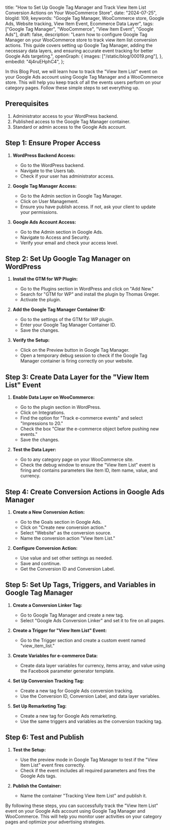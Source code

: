   title:
    "How to Set Up Google Tag Manager and Track View Item List Conversion Actions on Your WooCommerce Store",
  date: "2024-07-25",
  blogId: 109,
  keywords:
    "Google Tag Manager, WooCommerce store, Google Ads, Website tracking, View Item Event, Ecommerce Data Layer",
  tags: ["Google Tag Manager", "WooCommerce", "View Item Event", "Google Ads"],
  draft: false,
  description:
    "Learn how to configure Google Tag Manager on your WooCommerce store to track view item list conversion actions. This guide covers setting up Google Tag Manager, adding the necessary data layers, and ensuring accurate event tracking for better Google Ads targeting.",
  openGraph: {
    images: ["/static/blog/00019.png"],
  },
  embedId: "4j4ruEHphC4",
};

In this Blog Post, we will learn how to track the "View Item List" event on your Google Ads account using Google Tag Manager and a WooCommerce store. This will help you keep track of all the events users perform on your category pages. Follow these simple steps to set everything up.

## Prerequisites

1. Administrator access to your WordPress backend.
2. Published access to the Google Tag Manager container.
3. Standard or admin access to the Google Ads account.

## Step 1: Ensure Proper Access

1. **WordPress Backend Access:**
   - Go to the WordPress backend.
   - Navigate to the Users tab.
   - Check if your user has administrator access.

2. **Google Tag Manager Access:**
   - Go to the Admin section in Google Tag Manager.
   - Click on User Management.
   - Ensure you have publish access. If not, ask your client to update your permissions.

3. **Google Ads Account Access:**
   - Go to the Admin section in Google Ads.
   - Navigate to Access and Security.
   - Verify your email and check your access level.

## Step 2: Set Up Google Tag Manager on WordPress

1. **Install the GTM for WP Plugin:**
   - Go to the Plugins section in WordPress and click on "Add New."
   - Search for "GTM for WP" and install the plugin by Thomas Greger.
   - Activate the plugin.

2. **Add the Google Tag Manager Container ID:**
   - Go to the settings of the GTM for WP plugin.
   - Enter your Google Tag Manager Container ID.
   - Save the changes.

3. **Verify the Setup:**
   - Click on the Preview button in Google Tag Manager.
   - Open a temporary debug session to check if the Google Tag Manager container is firing correctly on your website.

## Step 3: Create Data Layer for the "View Item List" Event

1. **Enable Data Layer on WooCommerce:**
   - Go to the plugin section in WordPress.
   - Click on Integrations.
   - Find the option for "Track e-commerce events" and select "Impressions to 20."
   - Check the box "Clear the e-commerce object before pushing new events."
   - Save the changes.

2. **Test the Data Layer:**
   - Go to any category page on your WooCommerce site.
   - Check the debug window to ensure the "View Item List" event is firing and contains parameters like item ID, item name, value, and currency.

## Step 4: Create Conversion Actions in Google Ads Manager

1. **Create a New Conversion Action:**
   - Go to the Goals section in Google Ads.
   - Click on "Create new conversion action."
   - Select "Website" as the conversion source.
   - Name the conversion action "View Item List."

2. **Configure Conversion Action:**
   - Use value and set other settings as needed.
   - Save and continue.
   - Get the Conversion ID and Conversion Label.

## Step 5: Set Up Tags, Triggers, and Variables in Google Tag Manager

1. **Create a Conversion Linker Tag:**
   - Go to Google Tag Manager and create a new tag.
   - Select "Google Ads Conversion Linker" and set it to fire on all pages.

2. **Create a Trigger for "View Item List" Event:**
   - Go to the Trigger section and create a custom event named "view_item_list."

3. **Create Variables for e-commerce Data:**
   - Create data layer variables for currency, items array, and value using the Facebook parameter generator template.

4. **Set Up Conversion Tracking Tag:**
   - Create a new tag for Google Ads conversion tracking.
   - Use the Conversion ID, Conversion Label, and data layer variables.

5. **Set Up Remarketing Tag:**
   - Create a new tag for Google Ads remarketing.
   - Use the same triggers and variables as the conversion tracking tag.

## Step 6: Test and Publish

1. **Test the Setup:**
   - Use the preview mode in Google Tag Manager to test if the "View Item List" event fires correctly.
   - Check if the event includes all required parameters and fires the Google Ads tags.

2. **Publish the Container:**
   - Name the container "Tracking View Item List" and publish it.

By following these steps, you can successfully track the "View Item List" event on your Google Ads account using Google Tag Manager and WooCommerce. This will help you monitor user activities on your category pages and optimize your advertising strategies.
